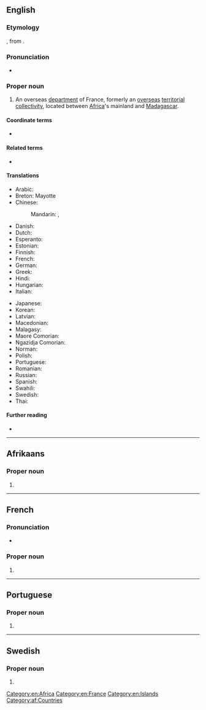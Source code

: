 ==English==

===Etymology===
{{bor|en|fr|Mayotte}}, from {{etyl|ar|en}} {{m|ar|جزيرة الموت|t=island of death}}.

===Pronunciation===
* {{IPA|/maɪˈɒt/|lang=en}}

===Proper noun===
{{en-proper noun}}

# An overseas [[department]] of France, formerly an [[overseas]] [[territorial collectivity]], located between [[Africa]]'s mainland and [[Madagascar]].

====Coordinate terms====
* {{l|en|Appendix:Countries of the world|Countries of the world}}

====Related terms====
* {{l|en|Mahoran}}

====Translations====
{{trans-top|Territorial Collectivity of Mayotte}}
* Arabic: {{t|ar|مَايُوت|tr=mayūt}}
* Breton: Mayotte
* Chinese:
*: Mandarin: {{t|cmn|馬約特|sc=Hani}}, {{t|cmn|马约特|tr=Mǎyuētè|sc=Hani}}
* Danish: {{t|da|Mayotte}}
* Dutch: {{t+|nl|Mayotte}}
* Esperanto: {{t|eo|Majoto}}
* Estonian: {{t|et|Mayotte}}
* Finnish: {{t+|fi|Mayotte}}
* French: {{t+|fr|Mayotte}}
* German: {{t+|de|Mayotte}}
* Greek: {{t+|el|Μαγιότ|f}}
* Hindi: {{t+|hi|मायोत|m|tr=maayoot|sc=Deva}}
* Hungarian: {{t+|hu|Mayotte}}
* Italian: {{t|it|Mayotte}}
{{trans-mid}}
* Japanese: {{t|ja|マヨット|tr=Mayotto|sc=Jpan}}
* Korean: {{t|ko|마요트|tr=Mayoteu|sc=Kore}}
* Latvian: {{t|lv|Majota|f}}
* Macedonian: {{t|mk|Мајот|m|tr=Majót}}
* Malagasy: {{t|mg|Mahori}}
* Maore Comorian: {{t|swb|Maore}}
* Ngazidja Comorian: {{t|zdj|Maore}}
* Norman: {{t|nrf|Mayotte|f}}
* Polish: {{t+|pl|Majotta}}
* Portuguese: {{t+|pt|Mayotte}}
* Romanian: {{t|ro|Mayotte}}
* Russian: {{t|ru|Майо́тта|f}}
* Spanish: {{t+|es|Mayotte}}
* Swahili: {{t|sw|Maore}}
* Swedish: {{t|sv|Mayotte}}
* Thai: {{t|th|มายอต}}
{{trans-bottom}}

====Further reading====
* {{pedia}}

[[Category:en:Africa]]
[[Category:en:France]]
[[Category:en:Islands]]

----

==Afrikaans==

===Proper noun===
{{head|af|proper noun}}

# {{l|en|Mayotte}}

[[Category:af:Countries]]

----

==French==

===Pronunciation===
* {{fr-IPA|Maïotte}}

===Proper noun===
{{head|fr|proper noun}}

# {{l|fr|Mayotte}}

----

==Portuguese==

===Proper noun===
{{pt-proper noun|f}}

# {{place|pt|archipelago/and/overseas department|c/France|off the southeastern coast of|continent/Africa|t1=Mayotte}}

----

==Swedish==

===Proper noun===
{{head|sv|proper noun}}

# {{l|en|Mayotte}}